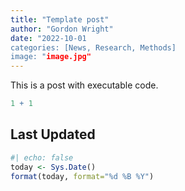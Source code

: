 ```yaml
---
title: "Template post"
author: "Gordon Wright"
date: "2022-10-01
categories: [News, Research, Methods]
image: "image.jpg"
---
```


This is a post with executable code.

```r
1 + 1
```


## Last Updated {.appendix}
```r
#| echo: false
today <- Sys.Date()
format(today, format="%d %B %Y")
```